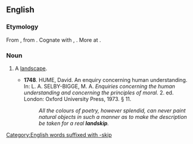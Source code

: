 ==English==

===Etymology===
From {{etyl|enm|en}} {{recons|landschippe|lang=enm}}, from {{etyl|ang|en}} {{term|landscipe||region, district|lang=ang}}. Cognate with {{etyl|sco|-}} {{term|landskip|lang=sco}}, {{term|landskipe||landscape|lang=sco}}. More at {{l|en|landscape}}.

===Noun===
{{en-noun}}

# {{context|rare|obsolete|or|regional|lang=en}} A [[landscape]].
#* '''1748'''.  HUME, David.  An enquiry concerning human understanding.  In:  L. A. SELBY-BIGGE, M. A.  ''Enquiries concerning the human understanding and concerning the principles of moral.''  2. ed.  London: Oxford University Press, 1973.  § 11.
#*: ''All the colours of poetry, however splendid, can never paint natural objects in such a manner as to make the description be taken for a real '''landskip'''.''

[[Category:English words suffixed with -skip]]